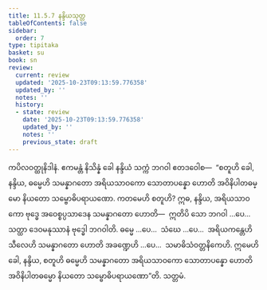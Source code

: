 ```yaml
---
title: 11.5.7 နန္ဒိယသုတ္တ
tableOfContents: false
sidebar:
  order: 7
type: tipitaka
basket: su
book: sn
review:
  current: review
  updated: '2025-10-23T09:13:59.776358'
  updated_by: ''
  notes: ''
  history:
  - state: review
    date: '2025-10-23T09:13:59.776358'
    updated_by: ''
    notes: ''
    previous_state: draft
---
```



<ReviewStatus review={frontmatter.review} showDetails={true} />

<HypothesisAnnotation frontmatter={frontmatter} />

<DynamicBreadcrumb />

<Division number="1043" book="sn" e="ch" v="18" p="434">

<Paragraph number="2077" book="sn">
ကပိလဝတ္ထုနိဒါနံ. ဧကမန္တံ နိသိန္နံ ခေါ နန္ဒိယံ သက္ကံ ဘဂဝါ ဧတဒဝေါစ—  “စတူဟိ ခေါ, နန္ဒိယ, ဓမ္မေဟိ သမန္နာဂတော အရိယသာဝကော သောတာပန္နော ဟောတိ အဝိနိပါတဓမ္မော နိယတော သမ္ဗောဓိပရာယဏော.
</Paragraph>

<Paragraph number="2078" book="sn">
ကတမေဟိ စတူဟိ? ဣဓ, နန္ဒိယ, အရိယသာဝကော ဗုဒ္ဓေ အဝေစ္စပ္ပသာဒေန သမန္နာဂတော ဟောတိ—  ဣတိပိ သော ဘဂဝါ …ပေ…  သတ္ထာ ဒေဝမနုဿာနံ ဗုဒ္ဓေါ ဘဂဝါတိ. ဓမ္မေ …ပေ…  သံဃေ …ပေ…  အရိယကန္တေဟိ သီလေဟိ သမန္နာဂတော ဟောတိ အခဏ္ဍေဟိ …ပေ…  သမာဓိသံဝတ္တနိကေဟိ. ဣမေဟိ ခေါ, နန္ဒိယ, စတူဟိ ဓမ္မေဟိ သမန္နာဂတော အရိယသာဝကော သောတာပန္နော ဟောတိ အဝိနိပါတဓမ္မော နိယတော သမ္ဗောဓိပရာယဏော”တိ.

</Paragraph>
</Division>

<Paragraph number="2079" type="center" book="sn">
သတ္တမံ.
</Paragraph>